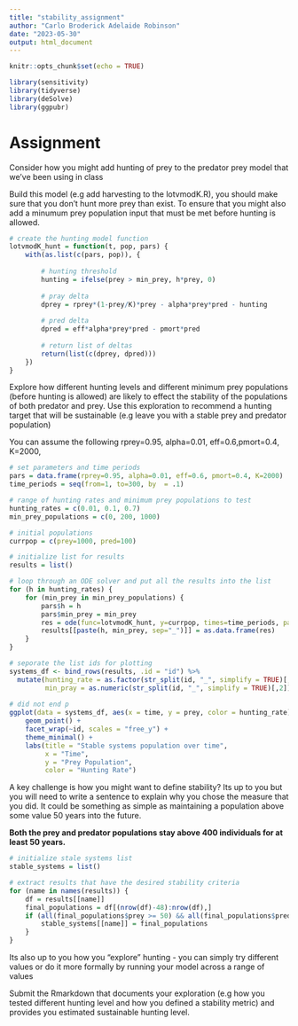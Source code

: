 ```yaml
---
title: "stability_assignment"
author: "Carlo Broderick Adelaide Robinson"
date: "2023-05-30"
output: html_document
---
```


```r
knitr::opts_chunk$set(echo = TRUE)

library(sensitivity)
library(tidyverse)
library(deSolve)
library(ggpubr)
```

# Assignment

Consider how you might add hunting of prey to the predator prey model that we've been using in class

Build this model (e.g add harvesting to the lotvmodK.R), you should make sure that you don't hunt more prey than exist. To ensure that you might also add a minumum prey population input that must be met before hunting is allowed.

```r
# create the hunting model function
lotvmodK_hunt = function(t, pop, pars) {
    with(as.list(c(pars, pop)), {
      
        # hunting threshold
        hunting = ifelse(prey > min_prey, h*prey, 0)
        
        # pray delta
        dprey = rprey*(1-prey/K)*prey - alpha*prey*pred - hunting
        
        # pred delta
        dpred = eff*alpha*prey*pred - pmort*pred
        
        # return list of deltas
        return(list(c(dprey, dpred)))
    })
}
```

Explore how different hunting levels and different minimum prey populations (before hunting is allowed) are likely to effect the stability of the populations of both predator and prey. Use this exploration to recommend a hunting target that will be sustainable (e.g leave you with a stable prey and predator population)

You can assume the following rprey=0.95, alpha=0.01, eff=0.6,pmort=0.4, K=2000,

```r

# set parameters and time periods
pars = data.frame(rprey=0.95, alpha=0.01, eff=0.6, pmort=0.4, K=2000)
time_periods = seq(from=1, to=300, by  = .1)

# range of hunting rates and minimum prey populations to test
hunting_rates = c(0.01, 0.1, 0.7)
min_prey_populations = c(0, 200, 1000)

# initial populations
currpop = c(prey=1000, pred=100)

# initialize list for results
results = list()

# loop through an ODE solver and put all the results into the list
for (h in hunting_rates) {
    for (min_prey in min_prey_populations) {
        pars$h = h
        pars$min_prey = min_prey
        res = ode(func=lotvmodK_hunt, y=currpop, times=time_periods, parms=pars)
        results[[paste(h, min_prey, sep="_")]] = as.data.frame(res)
    }
}

```

```r
# seporate the list ids for plotting
systems_df <- bind_rows(results, .id = "id") %>%
  mutate(hunting_rate = as.factor(str_split(id, "_", simplify = TRUE)[,1]),
         min_pray = as.numeric(str_split(id, "_", simplify = TRUE)[,2]))
  
# did not end p 
ggplot(data = systems_df, aes(x = time, y = prey, color = hunting_rate)) +
    geom_point() +
    facet_wrap(~id, scales = "free_y") +
    theme_minimal() +
    labs(title = "Stable systems population over time",
         x = "Time",
         y = "Prey Population",
         color = "Hunting Rate")
```

A key challenge is how you might want to define stability? Its up to you but you will need to write a sentence to explain why you chose the measure that you did. It could be something as simple as maintaining a population above some value 50 years into the future.

**Both the prey and predator populations stay above 400 individuals for at least 50 years.**

```r
# initialize stale systems list
stable_systems = list()

# extract results that have the desired stability criteria
for (name in names(results)) {
    df = results[[name]]
    final_populations = df[(nrow(df)-48):nrow(df),]
    if (all(final_populations$prey >= 50) && all(final_populations$pred >= 50)) {
        stable_systems[[name]] = final_populations
    }
}
```

Its also up to you how you "explore" hunting - you can simply try different values or do it more formally by running your model across a range of values

Submit the Rmarkdown that documents your exploration (e.g how you tested different hunting level and how you defined a stability metric) and provides you estimated sustainable hunting level.
